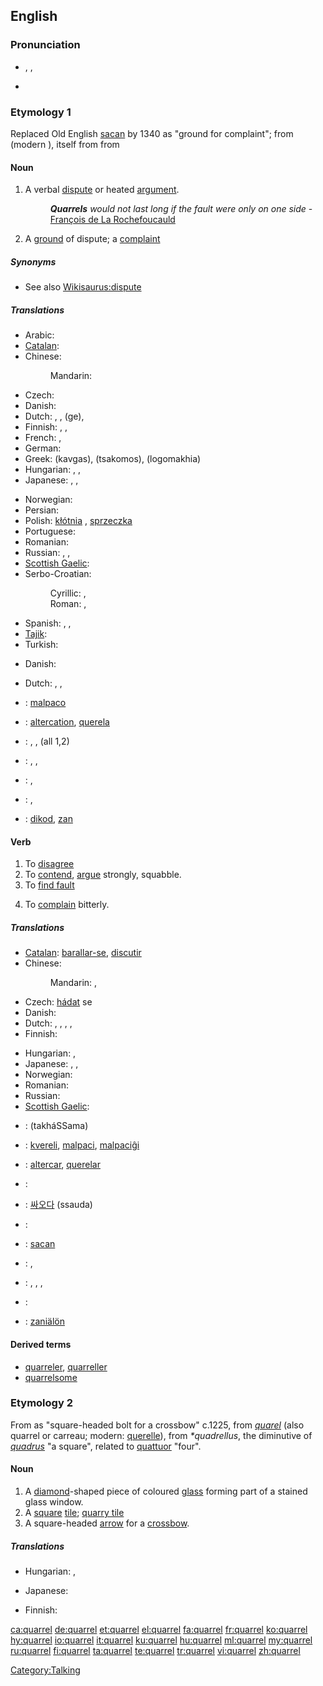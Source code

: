 ==English==
{{wikipedia}}

===Pronunciation===
* {{enPR|'kwôrəl}}, {{IPA|/ˈkwɒrəl/}}, {{SAMPA|/"kwQr@l/}}
* {{audio|en-us-quarrel.ogg|Audio (US)}}
*: {{rhymes|ɒrəl}}

===Etymology 1===
Replaced Old English [[sacan]] by 1340 as "ground for complaint"; from {{etyl|fro}} {{term|querele|lang=fro}} (modern {{term|querelle|lang=fr}}), itself from {{etyl|la}} {{term|querella|lang=la||complaint}} from {{term|queri|lang=la||to lament, to complain}}

====Noun====
{{en-noun}}

# A verbal [[dispute]] or heated [[argument]].
#: '''''Quarrels''' would not last long if the fault were only on one side'' - [[q:François de La Rochefoucauld|François de La Rochefoucauld]]
# A [[ground]] of dispute; a [[complaint]]

=====Synonyms=====
* See also [[Wikisaurus:dispute]]

=====Translations=====
{{trans-top|verbal dispute or heated argument}}
* Arabic: {{t|ar|نزاع|m|tr=nazaa`}}
* [[Catalan]]: {{t|ca|baralla|f}}
* Chinese:
*: Mandarin: {{t-|cmn|吵架|tr=chǎojià|sc=Hani}}
* Czech: {{t-|cs|hádka|f}}
* Danish: {{t|da|skænderi|n}}
* Dutch: {{t-|nl|onenigheid|f}}, {{t|nl|dispuut|n}}, (ge){{t+|nl|ruzie|f}}, {{t+|nl|twist}}
* Finnish: {{t+|fi|riita}}, {{t-|fi|kiista}}, {{t+|fi|kina}}
* French: {{t+|fr|querelle|f}},  {{t+|fr|dispute|f}}
* German: {{t+|de|Streit|m}}
* Greek: {{t+|el|καβγάς}} (kavgas), {{t|el|τσακωμός}} (tsakomos), {{t|el|λογομαχία}} (logomakhia)
* Hungarian: {{t|hu|veszekedés}}, {{t|hu|perpatvar}}, {{t+|hu|vita}}
* Japanese: {{t|ja|言い争い|tr=iiarasoi}}, {{t-|ja|口論|tr=kōron}}, {{t-|ja|口喧嘩|tr=kuchigenka}}
{{trans-mid}}
* Norwegian: {{t-|no|krangel|m}}
* Persian: {{t-|fa|غوغا|tr=ghoughâ|xs=Persian}}
* Polish: [[kłótnia]] {{f}}, [[sprzeczka]] {{f}}
* Portuguese: {{t+|pt|discussão|f}}
* Romanian: {{t+|ro|ceartă|f}}
* Russian: {{t+|ru|ссора|f|tr=ssóra}},  {{t+|ru|спор|m|tr=spor}},  {{t|ru|перебранка|f|tr=perebránka}}
* [[Scottish Gaelic]]: {{t|gd|connsachadh|m|xs=Scottish Gaelic}}
* Serbo-Croatian:
*: Cyrillic: {{tø|sh|кавга|f|sc=Cyrl|xs=Serbo-Croatian}}, {{tø|sh|свађа|f|sc=Cyrl|xs=Serbo-Croatian}}
*: Roman: {{tø|sh|kavga|f|xs=Serbo-Croatian}}, {{tø|sh|svađa|f|xs=Serbo-Croatian}}
* Spanish: {{t-|es|discusión|f}},  {{t+|es|pelea|f}},  {{t-|es|riña|f}}
* [[Tajik]]: {{t-|tg|ғавғo|tr=ġavġo|sc=Cyrl|xs=Tajik}}
* Turkish: {{t+|tr|kavga}}
{{trans-bottom}}

{{trans-top|ground of dispute; complaint}}
* Danish: {{t|da|uenighed|c}}
{{trans-mid}}
* Dutch: {{t|nl|geschilpunt|n}}, {{t|nl|dispuut|n}}, {{t+|nl|betwisting}}
{{trans-bottom}}

{{checktrans-top}}
* {{ttbc|Esperanto}}: [[malpaco]]
* {{ttbc|Interlingua}}: [[altercation]], [[querela]]
* {{ttbc|Italian}}: {{t+|it|lite|f}}, {{t-|it|bega|f}}, {{t+|it|contesa|f}} (all 1,2)
{{checktrans-mid}}
* {{ttbc|Latin}}: {{t|la|jurgium}}, {{t|la|altercatio|f}}, {{t|la|rixa}}
* {{ttbc|Portuguese}}: {{t+|pt|discussão|f}}, {{t+|pt|querela|f}}
* {{ttbc|Spanish}}: {{t+|es|pelea|f}}, {{t-|es|riña|f}}
* {{ttbc|Volapük}}: [[dikod]], [[zan]]
{{checktrans-bottom}}

====Verb====
{{en-verb|quarrels|2='''[[quarrelling]]''' {{i|UK}} ''or'' '''[[quarreling]]'''<!-- according to Chambers dictionary --> {{i|US}}|3='''[[quarrelled]]''' {{i|UK}} ''or'' '''[[quarreled]]''' {{i|US}}}}
{{intransitive}}

# To [[disagree]]
# To [[contend]], [[argue]] strongly, squabble.
# To [[find fault]]
# {{rfv-sense}} To [[complain]] bitterly.

=====Translations=====
{{trans-see|disagree}}

{{trans-top|to contend, argue strongly, squabble}}
* [[Catalan]]: [[barallar-se]], [[discutir]]
* Chinese:
*: Mandarin: {{t-|cmn|吵架|tr=chǎojià|sc=Hani}},  {{t|cmn|拌嘴|tr=bànzuǐ|sc=Hani}}
* Czech: [[hádat]] se
* Danish: {{t|da|skændes}}
* Dutch: {{t|nl|bekvechten}}, {{t|nl|ruzieën}}, {{t|nl|ruzie maken}}, {{t-|nl|redetwisten}}, {{t+|nl|twisten}}
* Finnish: {{t+|fi|riidellä}}
{{trans-mid}}
* Hungarian: {{t+|hu|veszekszik}}, {{t|hu|veszekedik}}
* Japanese: {{t|ja|言い争う|tr=iiarasou}}, {{t|ja|口論する|tr=kōron suru}}, {{t|ja|口喧嘩する|tr=kuchigenka suru}}
* Norwegian: {{t+|no|krangle}}
* Romanian: {{t-|ro|certa}}
* Russian: {{t+|ru|ссориться|tr=ssórit’s’a}} {{impf}}
* [[Scottish Gaelic]]: {{t|gd|connsaich|xs=Scottish Gaelic}}
{{trans-bottom}}

{{trans-top|to find fault}}
{{trans-mid}}
{{trans-bottom}}

{{checktrans-top}}
* {{ttbc|Arabic}}: {{Arab|[[تخاصم]]}} (takháSSama)
* {{ttbc|Esperanto}}: [[kvereli]], [[malpaci]], [[malpaciĝi]]
* {{ttbc|Interlingua}}: [[altercar]], [[querelar]]
* {{ttbc|Italian}}: {{t+|it|litigare}}
{{checktrans-mid}}
* {{ttbc|Korean}}: [[싸오다]] (ssauda)
* {{ttbc|Latin}}: {{t|la|jurgare}}
* {{ttbc|Old English}}: [[sacan]]
* {{ttbc|Portuguese}}: {{t+|pt|disputar}}, {{t+|pt|discutir}}
* {{ttbc|Spanish}}: {{t-|es|disputar}}, {{t+|es|discutir}}, {{t-|es|pelearse}}, {{t-|es|quejarse}}
* {{ttbc|Swedish}}: {{t|sv|gräla}}
* {{ttbc|Volapük}}: [[zaniälön]]
{{checktrans-bottom}}

====Derived terms====
* [[quarreler]], [[quarreller]]
* [[quarrelsome]]

===Etymology 2===
From {{etyl|enm}} as "square-headed bolt for a crossbow" c.1225, from  {{etyl|fro}} ''[[quarel]]'' (also quarrel or carreau; modern: [[querelle]]), from {{etyl|VL.}} ''*quadrellus'', the diminutive of {{etyl|la}} ''[[quadrus]]'' "a square", related to [[quattuor]] "four".

====Noun====
{{en-noun}}

# A [[diamond]]-shaped piece of coloured [[glass]] forming part of a stained glass window.
# A [[square]] [[tile]]; [[quarry tile]]
# A square-headed [[arrow]] for a [[crossbow]].

=====Translations=====
{{trans-top|diamond-shaped piece of coloured glass forming part of a stained glass window}}
{{trans-mid}}
{{trans-bottom}}

{{trans-top|square tile}}
* Hungarian: {{t|hu|burkolólap}}, {{t|hu|mozaiklap}}
{{trans-mid}}
* Japanese: {{t|ja|タイル|tr=tairu}}
{{trans-bottom}}

{{trans-top|square-headed arrow for a crossbow}}
* Finnish: {{t+|fi|vasama}}
{{trans-mid}}
{{trans-bottom}}

[[Category:Talking]]

[[ca:quarrel]]
[[de:quarrel]]
[[et:quarrel]]
[[el:quarrel]]
[[fa:quarrel]]
[[fr:quarrel]]
[[ko:quarrel]]
[[hy:quarrel]]
[[io:quarrel]]
[[it:quarrel]]
[[ku:quarrel]]
[[hu:quarrel]]
[[ml:quarrel]]
[[my:quarrel]]
[[ru:quarrel]]
[[fi:quarrel]]
[[ta:quarrel]]
[[te:quarrel]]
[[tr:quarrel]]
[[vi:quarrel]]
[[zh:quarrel]]